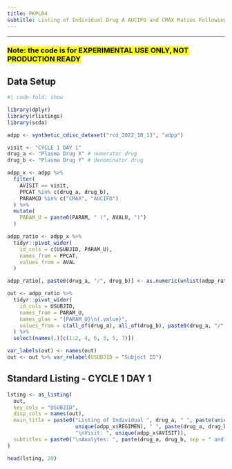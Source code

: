 ```yaml
---
title: PKPL04
subtitle: Listing of Individual Drug A AUCIFO and CMAX Ratios Following Drug A or Drug B
---
```


------------------------------------------------------------------------

### <mark style="background-color: #FFFF00">**Note: the code is for EXPERIMENTAL USE ONLY, NOT PRODUCTION READY**</mark>

::: panel-tabset
## Data Setup

```r
#| code-fold: show

library(dplyr)
library(rlistings)
library(scda)

adpp <- synthetic_cdisc_dataset("rcd_2022_10_13", "adpp")

visit <- "CYCLE 1 DAY 1"
drug_a <- "Plasma Drug X" # numerator drug
drug_b <- "Plasma Drug Y" # denominator drug

adpp_x <- adpp %>%
  filter(
    AVISIT == visit,
    PPCAT %in% c(drug_a, drug_b),
    PARAMCD %in% c("CMAX", "AUCIFO")
  ) %>%
  mutate(
    PARAM_U = paste0(PARAM, " (", AVALU, ")")
  )

adpp_ratio <- adpp_x %>%
  tidyr::pivot_wider(
    id_cols = c(USUBJID, PARAM_U),
    names_from = PPCAT,
    values_from = AVAL
  )

adpp_ratio[, paste0(drug_a, "/", drug_b)] <- as.numeric(unlist(adpp_ratio[, drug_a] / adpp_ratio[, drug_b]))

out <- adpp_ratio %>%
  tidyr::pivot_wider(
    id_cols = USUBJID,
    names_from = PARAM_U,
    names_glue = "{PARAM_U}\n{.value}",
    values_from = c(all_of(drug_a), all_of(drug_b), paste0(drug_a, "/", drug_b))
  ) %>%
  select(names(.)[c(1:2, 4, 6, 3, 5, 7)])

var_labels(out) <- names(out)
out <- out %>% var_relabel(USUBJID = "Subject ID")
```

## Standard Listing - CYCLE 1 DAY 1

```r
lsting <- as_listing(
  out,
  key_cols = "USUBJID",
  disp_cols = names(out),
  main_title = paste0("Listing of Individual ", drug_a, " ", paste(unique(adpp_x$PARAM), collapse = " and "), " Ratios following ",
                      unique(adpp_x$REGIMEN), " ", paste(drug_a, drug_b, sep = " or "), ", PK Population\nProtocol: xxnnnnn",
                      "\nVisit: ", unique(adpp_x$AVISIT)),
  subtitles = paste0("\nAnalytes: ", paste(drug_a, drug_b, sep = " and "))
)

head(lsting, 20)
```
:::
